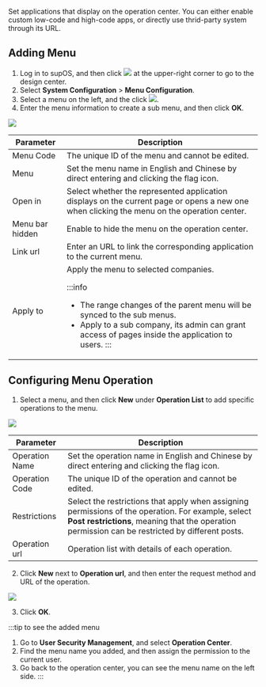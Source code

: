 Set applications that display on the operation center. You can either enable custom low-code and high-code apps, or directly use thrid-party system through its URL.

## Adding Menu
1. Log in to supOS, and then click <img src="https://wordpressfreezonex.oss-accelerate.aliyuncs.com/platform/7.png"/> at the upper-right corner to go to the design center.
2. Select <b>System Configuration</b> > <strong>Menu Configuration</strong>.
3. Select a menu on the left, and the click <img src="https://wordpressfreezonex.oss-accelerate.aliyuncs.com/platform/28.png"/>.
4. Enter the menu information to create a sub menu, and then click <strong>OK</strong>.

<img width={450} src="https://wordpressfreezonex.oss-cn-hangzhou.aliyuncs.com/4.2/supos/197.jpg"/>

<table>
<thead>
<tr>
<th>Parameter</th>
<th>Description</th>
</tr>
</thead>
<tbody>
<tr>
<td>Menu Code</td>
<td>The unique ID of the menu and cannot be edited.</td>
</tr>
<tr>
<td>Menu</td>
<td>Set the menu name in English and Chinese by direct entering and clicking the flag icon.
</td>
</tr>
<tr>
<td>Open in</td>
<td>Select whether the represented application displays on the current page or opens a new one when clicking the menu on the operation center.</td>
</tr>
<tr>
<td>Menu bar hidden</td>
<td>Enable to hide the menu on the operation center.</td>
</tr>
<tr>
<td>Link url</td>
<td>Enter an URL to link the corresponding application to the current menu.</td>
</tr>
<tr>
<td>Apply to</td>
<td>Apply the menu to selected companies.

:::info
- The range changes of the parent menu will be synced to the sub menus.
- Apply to a sub company, its admin can grant access of pages inside the application to users.
:::

</td>
</tr>
</tbody>
</table>

## Configuring Menu Operation
1. Select a menu, and then click <strong>New</strong> under <strong>Operation List</strong> to add specific operations to the menu.

<img width={450} src="https://wordpressfreezonex.oss-cn-hangzhou.aliyuncs.com/4.2/supos/227.png"/>

<table>
<thead>
<tr>
<th>Parameter</th>
<th>Description</th>
</tr>
</thead>
<tbody>
<tr>
<td>Operation Name</td>
<td>Set the operation name in English and Chinese by direct entering and clicking the flag icon.</td>
</tr>
<tr>
<td>Operation Code</td>
<td>The unique ID of the operation and cannot be edited.
</td>
</tr>
<tr>
<td>Restrictions</td>
<td>Select the restrictions that apply when assigning permissions of the operation. For example, select <b>Post restrictions</b>, meaning that the operation permission can be restricted by different posts.</td>
</tr>
<tr>
<td>Operation url</td>
<td>Operation list with details of each operation.</td>
</tr>
</tbody>
</table>

2. Click **New** next to **Operation url**, and then enter the request method and URL of the operation.

<img src="https://wordpressfreezonex.oss-cn-hangzhou.aliyuncs.com/4.2/supos/228.png"/>

3. Click **OK**.

:::tip to see the added menu
1. Go to **User Security Management**, and select **Operation Center**.
2. Find the menu name you added, and then assign the permission to the current user.
3. Go back to the operation center, you can see the menu name on the left side.
:::